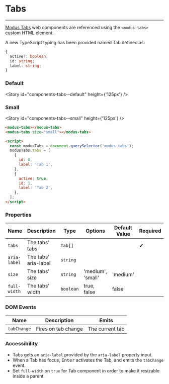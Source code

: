 
# Tabs

---

[Modus Tabs](https://modus.trimble.com/components/tabs/) web components are referenced using the `<modus-tabs>` custom HTML element.

A new TypeScript typing has been provided named Tab defined as:

```ts
{
  active?: boolean;
  id: string;
  label: string;
}
```

### Default

<Story id="components-tabs--default" height={'125px'} />

### Small

<Story id="components-tabs--small" height={'125px'} />

```html
<modus-tabs></modus-tabs>
<modus-tabs size="small"></modus-tabs>

<script>
  const modusTabs = document.querySelector('modus-tabs');
  modusTabs.tabs = [
    {
      id: 0,
      label: 'Tab 1',
    },
    {
      active: true,
      id: 1,
      label: 'Tab 2',
    },
  ];
</script>
```

### Properties

| Name         | Description          | Type      | Options           | Default Value | Required |
| ------------ | -------------------- | --------- | ----------------- | ------------- | -------- |
| `tabs`       | The tabs' tabs       | `Tab[]`   |                   |               | ✔        |
| `aria-label` | The tabs' aria-label | `string`  |                   |               |          |
| `size`       | The tabs' size       | `string`  | 'medium', 'small' | 'medium'      |          |
| `full-width` | The tabs' width      | `boolean` | true, false       | false         |          |

### DOM Events

| Name        | Description         | Emits           |
| ----------- | ------------------- | --------------- |
| `tabChange` | Fires on tab change | The current tab |

### Accessibility

- Tabs gets an `aria-label` provided by the `aria-label` property input.
- When a Tab has focus, <kbd>Enter</kbd> activates the Tab, and emits the `tabChange` event.
- Set `full-width` on `true` for Tab component in order to make it resizable inside a parent.
